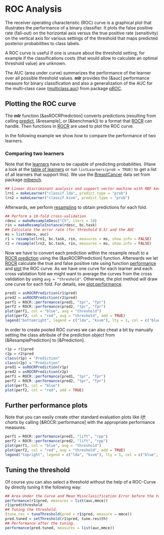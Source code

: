 # ROC Analysis

The receiver operating characteristic (ROC) curve is a graphical plot
that illustrates the performance of a binary classifier.
It plots the false positive rate (fall-out) on the horizontal axis versus
the true positive rate (sensitivity) on the vertical axis for various settings of
the threshold that maps predicted posterior probabilities to class labels.

A ROC curve is useful if one is unsure about the threshold setting, for example if the
classifications costs (that would allow to calculate an optimal threshold value) are unknown. 

The AUC (area under curve) summarizes the performance of the learner over all possible threshold
values.
**mlr** provides the [&auc] performance measure for binary classification and also a
generalization of the AUC for the multi-class case ([multiclass.auc](&pROC::muticlass.auc))
from package [pROC](&http://cran.r-project.org/web/packages/pROC/index.html).


## Plotting the ROC curve

The **mlr** function [&asROCRPrediction] converts predictions (resulting from
calling [predict](predict.WrapperModel), [&resample], or [&benchmark]) to a format that
[ROCR](http://cran.r-project.org/web/packages/ROCR/index.html) can handle.
Then functions in [ROCR](http://cran.r-project.org/web/packages/ROCR/index.html) are used
to plot the ROC curve.

In the following example we show how to compare the performance of two learners.

### Comparing two learners

Note that the [learners](learner.md) have to be capable of predicting probabilities.
(Have a look at the [table of learners](integrated_learners.md)
or run `listLearners(prob = TRUE)` to get a list of all learners that support this).
We use the [BreastCancer](&mlbench::BreastCancer) data set from package
[mlbench](&http://cran.r-project.org/web/packages/mlbench/index.html).

```r
## Linear discriminant analysis and support vector machine with RBF kernel
lrn1 = makeLearner("classif.lda", predict.type = "prob")
lrn2 = makeLearner("classif.ksvm", predict.type = "prob")
```

Afterwards, we perform [resampling](resample.md) to obtain predictions for each fold.

```r
## Perform a 10-fold cross-validation
rdesc = makeResampleDesc("CV", iters = 10)
rin = makeResampleInstance(rdesc, bc.task)
## Calculate the error rate (for threshold 0.5) and the AUC
ms = list(mmce, auc)
r1 = resample(lrn1, bc.task, rin, measures = ms, show.info = FALSE)
r2 = resample(lrn2, bc.task, rin, measures = ms, show.info = FALSE)
```

Now we have to convert each prediction within the resample result to a
[ROCR prediction](&ROCR::prediction-class) using the [&asROCRPrediction] function.
Afterwards we let [ROCR](http://cran.r-project.org/web/packages/ROCR/index.html)
calculate the true and false positive rate using function [performance](&ROCR::performance)
and [plot](&ROCR::plot.performance) the ROC curve.
As we have one curve for each learner and each cross validation fold we might want to
average the curves from the cross validation by using `avg = "threshold"`.
Otherwise, the plot method will draw one curve for each fold.
For details, see [plot.performance](&ROCR::plot.performance).

```r
pred1 = asROCRPrediction(r1$pred)
pred2 = asROCRPrediction(r2$pred)
perf1 = ROCR::performance(pred1, "tpr", "fpr")
perf2 = ROCR::performance(pred2, "tpr", "fpr")
plot(perf1, col = "blue", avg = "threshold")
plot(perf2, col = "red", avg = "threshold", add = TRUE)
legend("bottomright", legend = c("lda", "ksvm"), lty = 1, col = c("blue", "red"))
```

In order to create pooled ROC curves we can also cheat a bit by manually setting the class attribute
of the prediction object from [&ResamplePrediction] to [&Prediction].
```r
r1p = r1$pred
r2p = r2$pred
class(r1p) = "Prediction"
class(r2p) = "Prediction"
pred1 = asROCRPrediction(r1p)
pred2 = asROCRPrediction(r2p)
perf1 = ROCR::performance(pred1, "tpr", "fpr")
perf2 = ROCR::performance(pred2, "tpr", "fpr")
plot(perf1, col = "blue")
plot(perf2, col = "red", add = TRUE)
```


## Further performance plots

Note that you can easily create other standard evaluation plots like *lift charts* by
calling [&ROCR::performance] with the appropriate performance measures.
```r
perf1 = ROCR::performance(pred1, "lift", "rpp")
perf2 = ROCR::performance(pred2, "lift", "rpp")
plot(perf1, col = "blue", avg = "threshold")
plot(perf2, col = "red", avg = "threshold", add = TRUE)
legend("topright", legend = c("lda", "ksvm"), lty = 1, col = c("blue", "red"))
```

## Tuning the threshold

Of course you can also select a threshold without the help of a ROC-Curve by directly tuning it the following way:
```r
## Area Under the Curve and Mean Missclassification Error before the tuning.
performance(r1$pred, measures = list(auc,mmce))
r1$pred$threshold
## Tuning the threshold.
(tune.res = tuneThreshold(pred = r1$pred, measure = mmce))
pred.tuned = setThreshold(r1$pred, tune.res$th)
## Performance after the tuning.
performance(pred.tuned, measures = list(auc,mmce))
```
